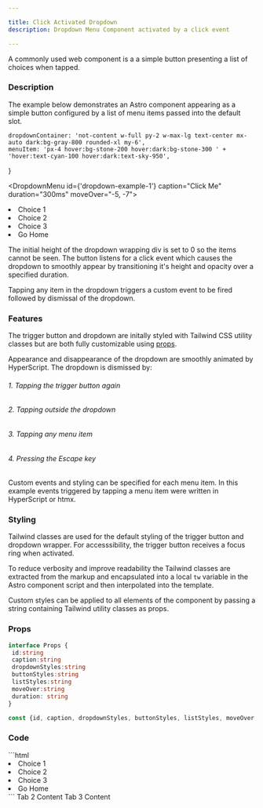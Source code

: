 ```yaml
---

title: Click Activated Dropdown
description: Dropdown Menu Component activated by a click event

---
```


A commonly used web component is a a simple button presenting a list of choices when tapped.

### Description


The example below demonstrates an Astro component appearing as a simple button configured by a list of menu items passed into the default slot.

	dropdownContainer: 'not-content w-full py-2 w-max-lg text-center mx-auto dark:bg-gray-800 rounded-xl my-6',
	menuItem: 'px-4 hover:bg-stone-200 hover:dark:bg-stone-300 ' +
	'hover:text-cyan-100 hover:dark:text-sky-950',
}



<div id='dropdownContainer' class={tw.dropdownContainer} >

<DropdownMenu id={'dropdown-example-1'} caption="Click Me" duration="300ms" moveOver="-5, -7">
   <li class={tw.menuItem} script={hs}>Choice 1</li>
   <li class={tw.menuItem} script={hs}>Choice 2</li>
   <li class={tw.menuItem} script={hs}>Choice 3</li>
   <li class={tw.menuItem} script="on click trigger closeDropdown then settle then go to url '/' ">Go Home</li>
</DropdownMenu>
</div>


The initial height of the dropdown wrapping div is set to 0 so the items cannot be seen.  The button listens for a click event which causes the dropdown  to smoothly appear by transitioning it's height and opacity over a specified duration. 

Tapping any item in the dropdown triggers a custom event to be fired followed by dismissal of the dropdown.

### Features

The trigger button and dropdown are initally styled with Tailwind CSS utility classes but are both fully customizable using [props](#props).

Appearance and disappearance of the dropdown are smoothly animated by HyperScript. The dropdown is dismissed by:

###### 1. Tapping the trigger button again
###### 2. Tapping outside the dropdown
###### 3. Tapping any menu item
###### 4. Pressing the Escape key

Custom events and styling can be specified for each menu item.  In this example events triggered by tapping a menu item were written in HyperScript or htmx.


### Styling

Tailwind classes are used for the default styling of the trigger button and dropdown wrapper. For accesssibility, the trigger button receives a focus ring when activated.

To reduce verbosity and improve readability the Tailwind classes are extracted from the markup and encapsulated into a local `tw` variable in the Astro component script and then interpolated into the template.

Custom styles can be applied to all elements of the component by passing a string containing Tailwind utility classes as props.



### Props

```ts
interface Props {
 id:string 
 caption:string   
 dropdownStyles:string   
 buttonStyles:string   
 listStyles:string   
 moveOver:string 
 duration: string
}

const {id, caption, dropdownStyles, buttonStyles, listStyles, moveOver = "0,0", duration = '100ms'} = Astro.props
```

### Code



<Tabs>
  <TabItem label="HTML">
    ```html
	<DropdownMenu id={'dropdown-example-1'} caption="Click Me" duration="300ms" moveOver="-5, -7">
		<li class={tw.menuItem} script={hs}>Choice 1</li>
		<li class={tw.menuItem} script={hs}>Choice 2</li>
		<li class={tw.menuItem} script={hs}>Choice 3</li>
		<li class={tw.menuItem} script="on click trigger closeDropdown then settle then go to url '/' ">Go Home</li>
</DropdownMenu>
		```
  </TabItem>
  <TabItem label="Scripts">
    Tab 2 Content
  </TabItem>
  <TabItem label="Tailwind">
    Tab 3 Content
  </TabItem>
</Tabs>













